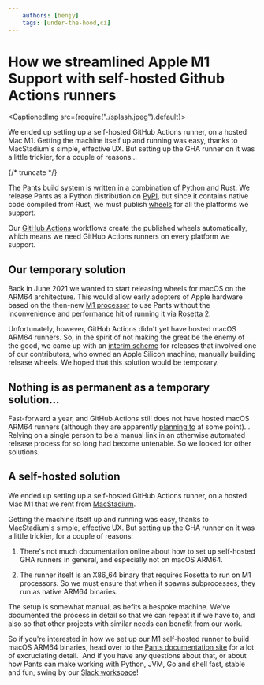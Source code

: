 ```yaml
---
    authors: [benjy]
    tags: [under-the-hood,ci]
---
```


# How we streamlined Apple M1 Support with self-hosted Github Actions runners

<CaptionedImg src={require("./splash.jpeg").default}></CaptionedImg>

We ended up setting up a self-hosted GitHub Actions runner, on a hosted Mac M1. Getting the machine itself up and running was easy, thanks to MacStadium's simple, effective UX. But setting up the GHA runner on it was a little trickier, for a couple of reasons...

{/* truncate */}

The [Pants](https://pantsbuild.org/) build system is written in a combination of Python and Rust. We release Pants as a Python distribution on [PyPI](https://pypi.org/project/pantsbuild.pants/), but since it contains native code compiled from Rust, we must publish [wheels](https://packaging.python.org/en/latest/guides/distributing-packages-using-setuptools/#wheels) for all the platforms we support.

Our [GitHub Actions](https://github.com/features/actions) workflows create the published wheels automatically, which means we need GitHub Actions runners on every platform we support.

## Our temporary solution

Back in June 2021 we wanted to start releasing wheels for macOS on the ARM64 architecture. This would allow early adopters of Apple hardware based on the then-new [M1 processor](https://en.wikipedia.org/wiki/Apple_M1) to use Pants without the inconvenience and performance hit of running it via [Rosetta 2](https://support.apple.com/en-us/HT211861).

Unfortunately, however, GitHub Actions didn't yet have hosted macOS ARM64 runners. So, in the spirit of not making the great be the enemy of the good, we came up with an [interim scheme](../2021-06-21-how-we-added-apple-silicon-support-to-pants/index.md) for releases that involved one of our contributors, who owned an Apple Silicon machine, manually building release wheels. We hoped that this solution would be temporary.

## Nothing is as permanent as a temporary solution...

Fast-forward a year, and GitHub Actions still does not have hosted macOS ARM64 runners (although they are apparently [planning to](https://github.com/github/roadmap/issues/528) at some point)... Relying on a single person to be a manual link in an otherwise automated release process for so long had become untenable. So we looked for other solutions.

## A self-hosted solution

We ended up setting up a self-hosted GitHub Actions runner, on a hosted Mac M1 that we rent from [MacStadium](https://www.macstadium.com/).

Getting the machine itself up and running was easy, thanks to MacStadium's simple, effective UX. But setting up the GHA runner on it was a little trickier, for a couple of reasons:

1. There's not much documentation online about how to set up self-hosted GHA runners in general, and especially not on macOS ARM64.

2. The runner itself is an X86_64 binary that requires Rosetta to run on M1 processors. So we must ensure that when it spawns subprocesses, they run as native ARM64 binaries.

The setup is somewhat manual, as befits a bespoke machine. We've documented the process in detail so that we can repeat it if we have to, and also so that other projects with similar needs can benefit from our work.

So if you're interested in how we set up our M1 self-hosted runner to build macOS ARM64 binaries, head over to the [Pants documentation site](https://www.pantsbuild.org/v2.12/docs/ci-for-macos-on-arm64) for a lot of excruciating detail.  And if you have any questions about that, or about how Pants can make working with Python, JVM, Go and shell fast, stable and fun, swing by our [Slack workspace](https://www.pantsbuild.org/docs/getting-help#slack)!

